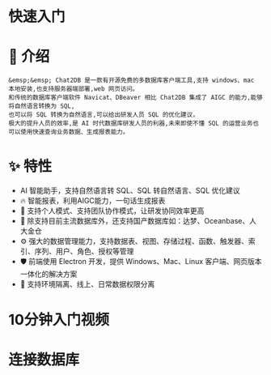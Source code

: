 # 快速入门

# 📖 介绍
    &emsp;&emsp; Chat2DB 是一款有开源免费的多数据库客户端工具,支持 windows、mac 本地安装,也支持服务器端部署,web 网页访问。
    和传统的数据库客户端软件 Navicat、DBeaver 相比 Chat2DB 集成了 AIGC 的能力,能够将自然语言转换为 SQL,
    也可以将 SQL 转换为自然语言,可以给出研发人员 SQL 的优化建议，
    极大的提升人员的效率,是 AI 时代数据库研发人员的利器,未来即使不懂 SQL 的运营业务也可以使用快速查询业务数据、生成报表能力。

    

# ✨ 特性

- AI 智能助手，支持自然语言转 SQL、SQL 转自然语言、SQL 优化建议    
- 🔥 智能报表，利用AIGC能力，一句话生成报表    
- 👭 支持个人模式、支持团队协作模式，让研发协同效率更高    
- 🔌 除支持目前主流数据库外，还支持国产数据库如：达梦、Oceanbase、人大金仓    
- ⚙️ 强大的数据管理能力，支持数据表、视图、存储过程、函数、触发器、索引、序列、用户、角色、授权等管理    
- 🛡 前端使用 Electron 开发，提供 Windows、Mac、Linux 客户端、网页版本一体化的解决方案    
- 🎁 支持环境隔离、线上、日常数据权限分离  

# 10分钟入门视频

# 连接数据库


  

